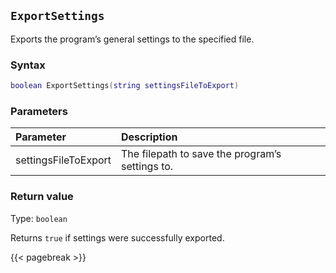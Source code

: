 ## `ExportSettings`

Exports the program's general settings to the specified file.

### Syntax {-}

``` .lua
boolean ExportSettings(string settingsFileToExport)
```

### Parameters {-}

**Parameter** | **Description**
| :-- | :-- |
settingsFileToExport | The filepath to save the program's settings to.

### Return value {-}

Type: `boolean` \

Returns `true` if settings were successfully exported.

{{< pagebreak >}}